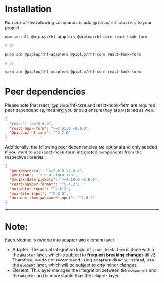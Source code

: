 
<Meta title="RHF-Adapters/Installation" />

# Installation

Run one of the following commands to add `@piplup/rhf-adapters` to your project:

```bash
npm install @piplup/rhf-adapters @piplup/rhf-core react-hook-form

# or

pnpm add @piplup/rhf-adapters @piplup/rhf-core react-hook-form

# or

yarn add @piplup/rhf-adapters @piplup/rhf-core react-hook-form
```

# Peer dependencies

Please note that react, @piplup/rhf-core and react-hook-form are required peer dependencies, meaning you should ensure they are installed as well.

```json
{
  "react": ">=18.0.0",
  "react-hook-form": ">=7.51.0 <8.0.0",
  "@piplup/rhf-core": "^2.7.0"
}
```

Additionally, the following peer dependencies are optional and only needed if you want to use react-hook-form integrated components from the respective libraries.

```json
{
  "@mui/material": ">=5.0.0 <7.0.0",
  "@mui/lab": "^5.0.0-alpha.173",
  "@mui/x-date-pickers": ">=7.19.0 <8.0.0",
  "react-number-format": "^5.4.2",
  "mui-color-input": "^4.0.2",
  "mui-file-input": "^6.0.0",
  "mui-one-time-password-input": "^2.0.3"
}
```

---

# Note:

Each Module is divided into adapter and element layer.

- Adapter: The actual integration logic of `react-hook-form` is done within the `adapter` layer, which is subject to **frequent breaking changes** till v3. Therefore, we do not recommend using adapters directly. Instead, use the `element` layer, which will be subject to only minor changes.
- Element: This layer manages the integration between the `component` and the `adapter` and is more stable than the `adapter` layer.
